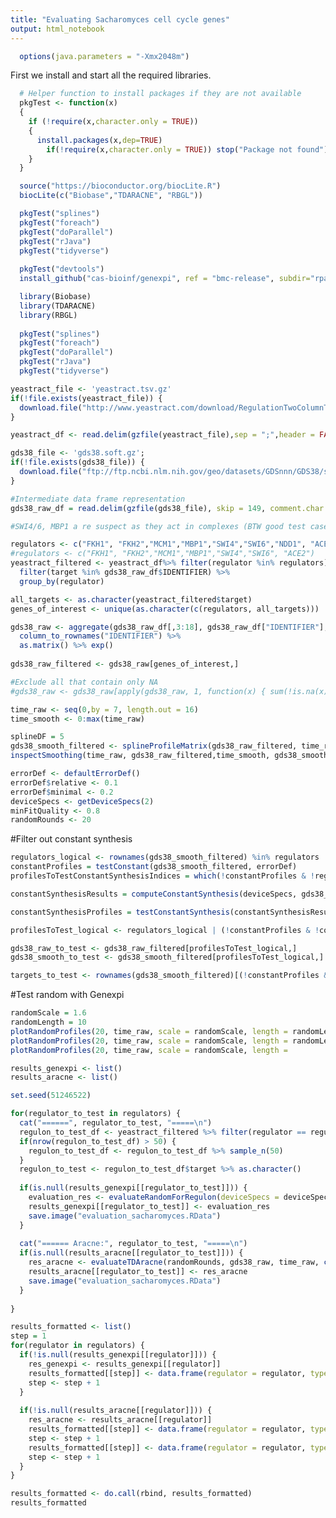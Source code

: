 ---
title: "Evaluating Sacharomyces cell cycle genes"
output: html_notebook
---

```{r setup}
  options(java.parameters = "-Xmx2048m")
```

First we install and start all the required libraries.

```{r eval=FALSE}
  # Helper function to install packages if they are not available
  pkgTest <- function(x)
  {
    if (!require(x,character.only = TRUE))
    {
      install.packages(x,dep=TRUE)
        if(!require(x,character.only = TRUE)) stop("Package not found")
    }
  }

  source("https://bioconductor.org/biocLite.R")
  biocLite(c("Biobase","TDARACNE", "RBGL"))

  pkgTest("splines")
  pkgTest("foreach")
  pkgTest("doParallel")
  pkgTest("rJava")
  pkgTest("tidyverse")
  
  pkgTest("devtools")
  install_github("cas-bioinf/genexpi", ref = "bmc-release", subdir="rpackage")

```

```{r}
  library(Biobase)
  library(TDARACNE)
  library(RBGL)
  
  pkgTest("splines")
  pkgTest("foreach")
  pkgTest("doParallel")
  pkgTest("rJava")
  pkgTest("tidyverse")

```



```{r}
yeastract_file <- 'yeastract.tsv.gz'
if(!file.exists(yeastract_file)) {
  download.file("http://www.yeastract.com/download/RegulationTwoColumnTable_Documented_2013927.tsv.gz", yeastract_file)
}

yeastract_df <- read.delim(gzfile(yeastract_file),sep = ";",header = FALSE, col.names = c("regulator","target"))
```



```{r}
gds38_file <- 'gds38.soft.gz';
if(!file.exists(gds38_file)) {
  download.file("ftp://ftp.ncbi.nlm.nih.gov/geo/datasets/GDSnnn/GDS38/soft/GDS38_full.soft.gz", gds38_file)
}

#Intermediate data frame representation
gds38_raw_df = read.delim(gzfile(gds38_file), skip = 149, comment.char = "!", na.strings = c("null","")) 

```

```{r}
#SWI4/6, MBP1 a re suspect as they act in complexes (BTW good test case for the cooperative model)

regulators <- c("FKH1", "FKH2","MCM1","MBP1","SWI4","SWI6","NDD1", "ACE2")
#regulators <- c("FKH1", "FKH2","MCM1","MBP1","SWI4","SWI6", "ACE2")
yeastract_filtered <- yeastract_df%>% filter(regulator %in% regulators) %>%
  filter(target %in% gds38_raw_df$IDENTIFIER) %>%
  group_by(regulator)

all_targets <- as.character(yeastract_filtered$target)
genes_of_interest <- unique(as.character(c(regulators, all_targets)))

gds38_raw <- aggregate(gds38_raw_df[,3:18], gds38_raw_df["IDENTIFIER"], mean, na.rm = TRUE) %>%
  column_to_rownames("IDENTIFIER") %>%
  as.matrix() %>% exp()
  
gds38_raw_filtered <- gds38_raw[genes_of_interest,]

#Exclude all that contain only NA
#gds38_raw <- gds38_raw[apply(gds38_raw, 1, function(x) { sum(!is.na(x)) > 5}),]

time_raw <- seq(0,by = 7, length.out = 16)
time_smooth <- 0:max(time_raw)
```

```{r}
splineDF = 5
gds38_smooth_filtered <- splineProfileMatrix(gds38_raw_filtered, time_raw, time_smooth, df = splineDF, intercept = TRUE)
inspectSmoothing(time_raw, gds38_raw_filtered,time_smooth, gds38_smooth_filtered, c("ACE2","FKH2"))

```


```{r}
errorDef <- defaultErrorDef()
errorDef$relative <- 0.1
errorDef$minimal <- 0.2
deviceSpecs <- getDeviceSpecs(2)
minFitQuality <- 0.8
randomRounds <- 20
```

#Filter out constant synthesis
```{r}
regulators_logical <- rownames(gds38_smooth_filtered) %in% regulators 
constantProfiles = testConstant(gds38_smooth_filtered, errorDef)
profilesToTestConstantSynthesisIndices = which(!constantProfiles & !regulators_logical)

constantSynthesisResults = computeConstantSynthesis(deviceSpecs, gds38_smooth_filtered, tasks = profilesToTestConstantSynthesisIndices);

constantSynthesisProfiles = testConstantSynthesis(constantSynthesisResults, errorDef, minFitQuality);

profilesToTest_logical <- regulators_logical | (!constantProfiles & !constantSynthesisProfiles)

gds38_raw_to_test <- gds38_raw_filtered[profilesToTest_logical,]
gds38_smooth_to_test <- gds38_smooth_filtered[profilesToTest_logical,]

targets_to_test <- rownames(gds38_smooth_filtered)[(!constantProfiles & !constantSynthesisProfiles)]
```

#Test random with Genexpi

```{r}
randomScale = 1.6
randomLength = 10
plotRandomProfiles(20, time_raw, scale = randomScale, length = randomLength,trueTime = time_raw,  trueProfile = gds38_raw["ACE2",])
plotRandomProfiles(20, time_raw, scale = randomScale, length = randomLength,trueTime = time_raw,  trueProfile = gds38_raw["FKH1",])
plotRandomProfiles(20, time_raw, scale = randomScale, length =                randomLength,trueTime = time_raw,  trueProfile = gds38_raw["SWI4",])
```

```{r}
results_genexpi <- list()
results_aracne <- list()
```

```{r}
set.seed(51246522)

for(regulator_to_test in regulators) {
  cat("======", regulator_to_test, "=====\n")
  regulon_to_test_df <- yeastract_filtered %>% filter(regulator == regulator_to_test & target %in% targets_to_test)
  if(nrow(regulon_to_test_df) > 50) {
    regulon_to_test_df <- regulon_to_test_df %>% sample_n(50)
  }
  regulon_to_test <- regulon_to_test_df$target %>% as.character()
  
  if(is.null(results_genexpi[[regulator_to_test]])) {
    evaluation_res <- evaluateRandomForRegulon(deviceSpecs = deviceSpecs,rawProfiles = gds38_raw_to_test, rounds = randomRounds, regulatorName = regulator_to_test, regulonNames = regulon_to_test, checkConstantSynthesis = FALSE, time = time_smooth, rawTime = time_raw, randomScale = randomScale, randomLength = randomLength, splineDFs = splineDF, splineIntercept = TRUE, errorDef = errorDef)
    results_genexpi[[regulator_to_test]] <- evaluation_res
    save.image("evaluation_sacharomyces.RData")
  }
  
  cat("====== Aracne:", regulator_to_test, "=====\n")
  if(is.null(results_aracne[[regulator_to_test]])) {
    res_aracne <- evaluateTDAracne(randomRounds, gds38_raw, time_raw, c(splineDF), time_smooth, randomScale, randomLength, regulatorName = regulator_to_test, regulonNames = regulon_to_test, errorDef = errorDef, numBins = 10)
    results_aracne[[regulator_to_test]] <- res_aracne
    save.image("evaluation_sacharomyces.RData")
  }
  
}
```

```{r}
results_formatted <- list()
step = 1
for(regulator in regulators) {
  if(!is.null(results_genexpi[[regulator]])) {
    res_genexpi <- results_genexpi[[regulator]]
    results_formatted[[step]] <- data.frame(regulator = regulator, type = "Genexpi", true = res_genexpi$trueRatio, random = mean(res_genexpi$randomRatios))
    step <- step + 1
  }
  
  if(!is.null(results_aracne[[regulator]])) {
    res_aracne <- results_aracne[[regulator]]
    results_formatted[[step]] <- data.frame(regulator = regulator, type = "Downstream", true = res_aracne$trueRatioDownstream, random = res_aracne$overallRandomRatioDownstream)
    step <- step + 1
    results_formatted[[step]] <- data.frame(regulator = regulator, type = "Connected", true = res_aracne$trueRatioConnected, random = res_aracne$overallRandomRatioConnected)
    step <- step + 1
  }
}

results_formatted <- do.call(rbind, results_formatted)
results_formatted
```

